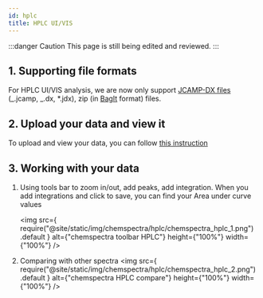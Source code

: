 ```yaml
---
id: hplc
title: HPLC UI/VIS
---
```


:::danger Caution
This page is still being edited and reviewed.
:::

## 1. Supporting file formats

For HPLC UI/VIS analysis, we are now only support [JCAMP-DX files](https://iupac.org/what-we-do/digital-standards/jcamp-dx/) (_.jcamp, _.dx, \*.jdx), zip (in [BagIt](https://en.wikipedia.org/wiki/BagIt) format) files.

## 2. Upload your data and view it

To upload and view your data, you can follow [this instruction](../chemspectra#2-analysing-data-in-chemotion-eln)

## 3. Working with your data

1. Using tools bar to zoom in/out, add peaks, add integration.
   When you add integrations and click to save, you can find your Area under curve values

   <img
     src={
       require("@site/static/img/chemspectra/hplc/chemspectra_hplc_1.png")
         .default
     }
     alt={"chemspectra toolbar HPLC"}
     height={"100%"}
     width={"100%"}
   />

2. Comparing with other spectra
   <img
     src={
       require("@site/static/img/chemspectra/hplc/chemspectra_hplc_2.png")
         .default
     }
     alt={"chemspectra HPLC compare"}
     height={"100%"}
     width={"100%"}
   />
